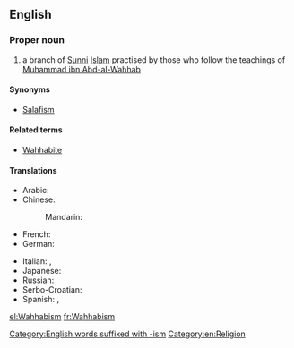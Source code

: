 ==English==
{{wikipedia}}

===Proper noun===
{{en-proper noun|-}}

# {{context|Islam|lang=en}} a branch of [[Sunni]] [[Islam]] practised by those who follow the teachings of [[w:Muhammad ibn Abd-al-Wahhab|Muhammad ibn Abd-al-Wahhab]]

====Synonyms====
* [[Salafism]]

====Related terms====
* [[Wahhabite]]

====Translations====
{{trans-top|branch of Sunni Islam}}
* Arabic: {{t|ar|وَهَّابِيَّة|f}}
* Chinese:
*: Mandarin: {{t|cmn|瓦哈比派|tr=Wǎhābǐ pài|sc=Hani}}
* French: {{t+|fr|wahhabisme|m}}
* German: {{t+|de|Wahhabismus|m}}
{{trans-mid}}
* Italian: {{t|it|wahhabismo|m}}, {{t|it|wahabismo|m}}
* Japanese: {{t|ja|ワッハーブ派|tr=Wahhābu-ha|sc=Jpan}}
* Russian: {{t+|ru|ваххабизм|m|tr=vaxxabízm|sc=Cyrl}}
* Serbo-Croatian: {{t|sh|vahabizam|m}}
* Spanish: {{t|es|wahhabismo|m}}, {{t|es|wahabismo|m}}
{{trans-bottom}}

[[Category:English words suffixed with -ism]]
[[Category:en:Religion]]

[[el:Wahhabism]]
[[fr:Wahhabism]]